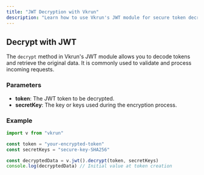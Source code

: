 ```yaml
---
title: "JWT Decryption with Vkrun"
description: "Learn how to use Vkrun's JWT module for secure token decryption."
---
```


## Decrypt with JWT

The `decrypt` method in Vkrun's JWT module allows you to decode tokens and retrieve the original data. It is commonly used to validate and process incoming requests.

### Parameters

- **token**: The JWT token to be decrypted.
- **secretKey**: The key or keys used during the encryption process.

### Example

```ts
import v from "vkrun"

const token = "your-encrypted-token"
const secretKeys = "secure-key-SHA256"

const decryptedData = v.jwt().decrypt(token, secretKeys)
console.log(decryptedData) // Initial value at token creation
```
